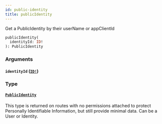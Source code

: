 ```yaml
---
id: public-identity
title: publicIdentity
---
```


Get a PublicIdentity by their userName or appClientId

```graphql
publicIdentity(
  identityId: ID!
): PublicIdentity

```

### Arguments

#### `identityId` ([`ID!`](/developers/shared-apis/adminidentity-api/graphql/reference/scalars/id))

### Type

#### [`PublicIdentity`](/developers/shared-apis/adminidentity-api/graphql/reference/objects/public-identity)

This type is returned on routes with no permissions attached to protect
Personally Identifiable Information, but still provide minimal data.
Can be a User or Identity.
